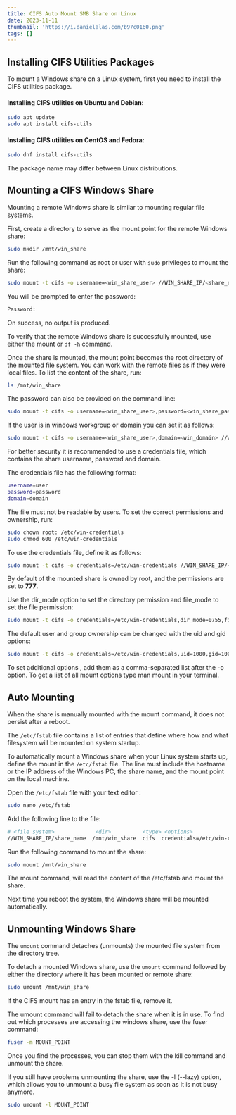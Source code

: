 ```yaml
---
title: CIFS Auto Mount SMB Share on Linux
date: 2023-11-11
thumbnail: 'https://i.danielalas.com/b97c0160.png'
tags: []
---
```


## Installing CIFS Utilities Packages
To mount a Windows share on a Linux system, first you need to install the CIFS utilities package.

#### Installing CIFS utilities on Ubuntu and Debian:

```bash {linenos=true}
sudo apt update
sudo apt install cifs-utils
```
#### Installing CIFS utilities on CentOS and Fedora:
```bash {linenos=true}
sudo dnf install cifs-utils
```
The package name may differ between Linux distributions.
## Mounting a CIFS Windows Share
Mounting a remote Windows share is similar to mounting regular file systems.

First, create a directory to serve as the mount point for the remote Windows share:
```bash {linenos=true}
sudo mkdir /mnt/win_share
```
Run the following command as root or user with `sudo` privileges to mount the share:
```bash {linenos=true}
sudo mount -t cifs -o username=<win_share_user> //WIN_SHARE_IP/<share_name> /mnt/win_share
```
You will be prompted to enter the password:
``` bash {linenos=false}
Password:
```
On success, no output is produced.

To verify that the remote Windows share is successfully mounted, use either the mount or `df -h` command.

Once the share is mounted, the mount point becomes the root directory of the mounted file system. You can work with the remote files as if they were local files. To list the content of the share, run:
```bash {linenos=false}
ls /mnt/win_share
```
The password can also be provided on the command line:
```bash {linenos=false}
sudo mount -t cifs -o username=<win_share_user>,password=<win_share_password> //WIN_SHARE_IP/<share_name> /mnt/win_share
```
If the user is in windows workgroup or domain you can set it as follows:
```bash {linenos=false}
sudo mount -t cifs -o username=<win_share_user>,domain=<win_domain> //WIN_SHARE_IP/<share_name> /mnt/win_share
```
For better security it is recommended to use a credentials file, which contains the share username, password and domain.

The credentials file has the following format:
```bash {title="/etc/win-credentials"}
username=user
password=password
domain=domain
```
The file must not be readable by users. To set the correct permissions and ownership, run:
```bash {linenos=false}
sudo chown root: /etc/win-credentials
sudo chmod 600 /etc/win-credentials
```
To use the credentials file, define it as follows:
```bash {linenos=false}
sudo mount -t cifs -o credentials=/etc/win-credentials //WIN_SHARE_IP/<share_name> /mnt/win_share
```
By default of the mounted share is owned by root, and the permissions are set to **777**.

Use the dir_mode option to set the directory permission and file_mode to set the file permission:
```bash {linenos=false}
sudo mount -t cifs -o credentials=/etc/win-credentials,dir_mode=0755,file_mode=0755 //WIN_SHARE_IP/<share_name> /mnt/win_share
```
The default user and group ownership can be changed with the uid and gid options:
```bash {linenos=false}
sudo mount -t cifs -o credentials=/etc/win-credentials,uid=1000,gid=1000,dir_mode=0755,file_mode=0755 //WIN_SHARE_IP/<share_name> /mnt/win_share
```
To set additional options , add them as a comma-separated list after the -o option. To get a list of all mount options type man mount in your terminal.

## Auto Mounting
When the share is manually mounted with the mount command, it does not persist after a reboot.

The `/etc/fstab` file contains a list of entries that define where how and what filesystem will be mounted on system startup.

To automatically mount a Windows share when your Linux system starts up, define the mount in the `/etc/fstab` file. The line must include the hostname or the IP address of the Windows PC, the share name, and the mount point on the local machine.

Open the `/etc/fstab` file with your text editor :
```bash {linenos=false}
sudo nano /etc/fstab
```

Add the following line to the file:
```bash {linenos=false title="/etc/fstab"}
# <file system>             <dir>          <type> <options>                                                   <dump>  <pass>
//WIN_SHARE_IP/share_name  /mnt/win_share  cifs  credentials=/etc/win-credentials,file_mode=0755,dir_mode=0755 0       0
```
Run the following command to mount the share:
```bash {linenos=false}
sudo mount /mnt/win_share
```

The mount command, will read the content of the /etc/fstab and mount the share.

Next time you reboot the system, the Windows share will be mounted automatically.

## Unmounting Windows Share
The `umount` command detaches (unmounts) the mounted file system from the directory tree.

To detach a mounted Windows share, use the `umount` command followed by either the directory where it has been mounted or remote share:
```bash {linenos=false}
sudo umount /mnt/win_share
```

If the CIFS mount has an entry in the fstab file, remove it.

The umount command will fail to detach the share when it is in use. To find out which processes are accessing the windows share, use the fuser command:
```bash {linenos=false}
fuser -m MOUNT_POINT
```

Once you find the processes, you can stop them with the kill command and unmount the share.

If you still have problems unmounting the share, use the -l (--lazy) option, which allows you to unmount a busy file system as soon as it is not busy anymore.
```bash {linenos=false}
sudo umount -l MOUNT_POINT
```